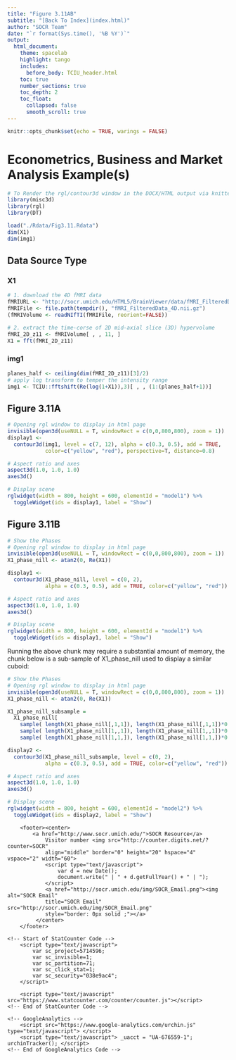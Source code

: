 ```yaml
---
title: "Figure 3.11AB"
subtitle: "[Back To Index](index.html)"
author: "SOCR Team"
date: "`r format(Sys.time(), '%B %Y')`"
output: 
  html_document:
    theme: spacelab
    highlight: tango
    includes:
      before_body: TCIU_header.html
    toc: true
    number_sections: true
    toc_depth: 2
    toc_float:
      collapsed: false
      smooth_scroll: true
---
```


```r
knitr::opts_chunk$set(echo = TRUE, warings = FALSE)
```



# Econometrics, Business and Market Analysis Example(s)




```r
# To Render the rgl/contour3d window in the DOCX/HTML output via knitter, we can use the following protocol:
library(misc3d)
library(rgl)
library(DT)
```

```r
load("./Rdata/Fig3.11.Rdata")
dim(X1)
dim(img1)
```

## Data Source Type

### X1
```r
# 1. download the 4D fMRI data
fMRIURL <- "http://socr.umich.edu/HTML5/BrainViewer/data/fMRI_FilteredData_4D.nii.gz"
fMRIFile <- file.path(tempdir(), "fMRI_FilteredData_4D.nii.gz")
(fMRIVolume <- readNIfTI(fMRIFile, reorient=FALSE))

# 2. extract the time-corse of 2D mid-axial slice (3D) hypervolume
fMRI_2D_z11 <- fMRIVolume[ , , 11, ]
X1 = fft(fMRI_2D_z11)
```

### img1
```r
planes_half <- ceiling(dim(fMRI_2D_z11)[3]/2)
# apply log transform to temper the intensity range
img1 <- TCIU::fftshift(Re(log(1+X1)),3)[ , , (1:(planes_half+1))]
```


## Figure 3.11A

```r
# Opening rgl window to display in html page
invisible(open3d(useNULL = T, windowRect = c(0,0,800,800), zoom = 1))
display1 <- 
  contour3d(img1, level = c(7, 12), alpha = c(0.3, 0.5), add = TRUE,
            color=c("yellow", "red"), perspective=T, distance=0.8)

# Aspect ratio and axes
aspect3d(1.0, 1.0, 1.0)
axes3d()

# Display scene
rglwidget(width = 800, height = 600, elementId = "model1") %>% 
  toggleWidget(ids = display1, label = "Show")
```

## Figure 3.11B

```r
# Show the Phases
# Opening rgl window to display in html page
invisible(open3d(useNULL = T, windowRect = c(0,0,800,800), zoom = 1))
X1_phase_nill <- atan2(0, Re(X1))

display1 <- 
  contour3d(X1_phase_nill, level = c(0, 2), 
            alpha = c(0.3, 0.5), add = TRUE, color=c("yellow", "red"))

# Aspect ratio and axes
aspect3d(1.0, 1.0, 1.0)
axes3d()

# Display scene
rglwidget(width = 800, height = 600, elementId = "model1") %>% 
  toggleWidget(ids = display1, label = "Show")
```

Running the above chunk may require a substantial amount of memory, the chunk below is a sub-sample of X1_phase_nill used to display a similar cuboid:

```r
# Show the Phases
# Opening rgl window to display in html page
invisible(open3d(useNULL = T, windowRect = c(0,0,800,800), zoom = 1))
X1_phase_nill <- atan2(0, Re(X1))

X1_phase_nill_subsample = 
  X1_phase_nill[
    sample( length(X1_phase_nill[,1,1]), length(X1_phase_nill[,1,1])*0.5, replace = TRUE),
    sample( length(X1_phase_nill[1,,1]), length(X1_phase_nill[1,,1])*0.5, replace = TRUE),
    sample( length(X1_phase_nill[1,1,]), length(X1_phase_nill[1,1,])*0.5, replace = TRUE)]

display2 <- 
  contour3d(X1_phase_nill_subsample, level = c(0, 2), 
            alpha = c(0.3, 0.5), add = TRUE, color=c("yellow", "red"))

# Aspect ratio and axes
aspect3d(1.0, 1.0, 1.0)
axes3d()

# Display scene
rglwidget(width = 800, height = 600, elementId = "model2") %>% 
  toggleWidget(ids = display2, label = "Show")
```



<!--html_preserve-->
<div>
    	<footer><center>
			<a href="http://www.socr.umich.edu/">SOCR Resource</a>
				Visitor number <img src="http://counter.digits.net/?counter=SOCR"
	 			align="middle" border="0" height="20" hspace="4" vspace="2" width="60">
				<script type="text/javascript">
					var d = new Date();
					document.write(" | " + d.getFullYear() + " | ");
				</script> 
				<a href="http://socr.umich.edu/img/SOCR_Email.png"><img alt="SOCR Email"
	 			title="SOCR Email" src="http://socr.umich.edu/img/SOCR_Email.png"
	 			style="border: 0px solid ;"></a>
	 		 </center>
	 	</footer>

	<!-- Start of StatCounter Code -->
		<script type="text/javascript">
			var sc_project=5714596; 
			var sc_invisible=1; 
			var sc_partition=71; 
			var sc_click_stat=1; 
			var sc_security="038e9ac4"; 
		</script>
		
		<script type="text/javascript" src="https://www.statcounter.com/counter/counter.js"></script>
	<!-- End of StatCounter Code -->
	
	<!-- GoogleAnalytics -->
		<script src="https://www.google-analytics.com/urchin.js" type="text/javascript"> </script>
		<script type="text/javascript"> _uacct = "UA-676559-1"; urchinTracker(); </script>
	<!-- End of GoogleAnalytics Code -->
</div>
<!--/html_preserve-->